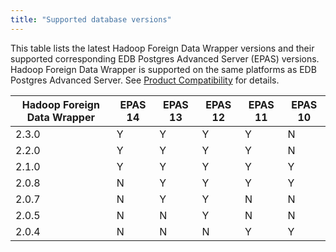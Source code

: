 ```yaml
---
title: "Supported database versions"
---
```


This table lists the latest Hadoop Foreign Data Wrapper versions and their supported corresponding EDB Postgres Advanced Server (EPAS) versions. Hadoop Foreign Data Wrapper is supported on the same platforms as EDB Postgres Advanced Server. See [Product Compatibility](https://www.enterprisedb.com/platform-compatibility#epas) for details.

| Hadoop Foreign Data Wrapper | EPAS 14 | EPAS 13 | EPAS 12 | EPAS 11 | EPAS 10 | 
| --------------------------- | ------- | ------- | ------- | ------- | ------- | 
| 2.3.0                       | Y       | Y       | Y       | Y       | N      |  
| 2.2.0                       | Y       | Y       | Y       | Y       | N       |  
| 2.1.0                       | Y       | Y       | Y       | Y       | Y       |  
| 2.0.8                       | N       | Y       | Y       | Y       | Y       | 
| 2.0.7                       | N       | Y       | Y       | N       | N       | 
| 2.0.5                       | N       | N       | Y       | N       | N       | 
| 2.0.4                       | N       | N       | N       | Y       | Y       |  



